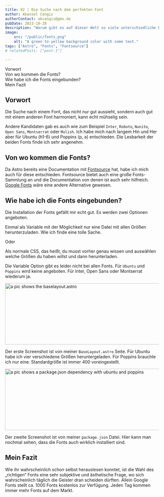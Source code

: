 ```yaml
---
title: 02 | Die Suche nach dem perfekten Font
author: Akansel Cengiz
authorContact: akcengiz@gmx.de
pubDate: 2023-10-28
description: "Warum gibt es auf dieser Welt so viele unterschiedliche Fonts ?"
image:
    src: "/public/fonts.png"
    alt: "A green to yellow background color with some text."
tags: ["Astro", "Fonts", "Fontsource"]
# relatedPosts: ["post-1"]

---
```



<section class="w-10/12 text-justify"> 


<section id="toc">

- [Vorwort](#vorwort)
- [Von wo kommen die Fonts?](#von-wo-kommen-die-fonts)
- [Wie habe ich die Fonts eingebunden?](#wie-habe-ich-die-fonts-eingebunden)
- [Mein Fazit](#mein-fazit)



</section>


## Vorwort

Die Suche nach einem Font, das nicht nur gut aussieht, sondern auch gut mit einem anderen
Font harmoniert, kann echt mühselig sein.

Andere Kandidaten gab es auch wie zum Beispiel `Inter`, `Roboto`, `Nunito`, `Open Sans`, `Montserrat` oder `Mulish`.
Ich habe mich nach langem Hin und Her aber für Ubuntu (h1-6) und Poppins (p, a) entschieden.
Die Lesbarkeit der beiden Fonts finde ich sehr angenehm.

## Von wo kommen die Fonts?

Da Astro bereits eine Documentation mit [Fontsource](https://fontsource.org/ "Fontsource") hat, habe ich mich auch für diese entschieden.
Fontsource bietet auch eine große Fonts-Sammlung an und die Documentation von denen ist auch sehr hilfreich.
[Google Fonts](https://fonts.google.com/ "Google Fonts") wäre eine andere Alternative gewesen.


## Wie habe ich die Fonts eingebunden?

Die Installation der Fonts gefällt mir echt gut.
Es werden zwei Optionen angeboten.

Einmal als Variable mit der Möglichkeit nur eine Datei mit allen Größen herunterzuladen.
Wie ich finde eine tolle Sache.

Oder

Als normale CSS, das heißt, du musst vorher genau wissen und auswählen welche Größen du haben willst und dann herunterladen.

Die Variable Option gibt es leider nicht bei allen Fonts.
Für `Ubuntu` und `Poppins` wird keine angeboten.
Für Inter, Open Sans oder Montserrat wiederum ja.



<img
  src="/public/fontforce.png"
  width="600"
  height="200"
  decoding="async"
  loading="lazy"
  alt="a pic shows the baselayout.astro"
  class="rounded border-2 border-dark float-left
   m-4 transition-transform duration-250 ease hover:scale-150"
/>

Der erste Screenshot ist von meiner `BaseLayout.astro` Seite.
Für Ubuntu habe ich vier verschiedene Größen heruntergeladen.
Für Poppins brauchte ich nur eine.
Standardgröße ist immer 400 voreingestellt.


<img
  src="/public/ubuntuPoppins.png"
  width="600"
  height="200"
  decoding="async"
  loading="lazy"
  alt="a pic shows a package.json dependency with ubuntu and poppins"
  class="rounded border-2 border-dark float-right
   m-4 transition-transform duration-250 ease hover:scale-150"
/>

Der zweite Screenshot ist von meiner `package.json` Datei.
Hier kann man nochmal sehen, dass die Fonts auch wirklich installiert sind.

## Mein Fazit

Wie ihr wahrscheinlich schon selbst herauslesen konntet, ist die Wahl des „richtigen“ Fonts
eine sehr subjektive und ästhetische Frage, wo sich wahrscheinlich täglich die Geister dran scheiden dürften.
Allein Google Fonts stellt ca. 1000 Fonts kostenlos zur Verfügung.
Jeden Tag kommen immer mehr Fonts auf dem Markt.




</section>


